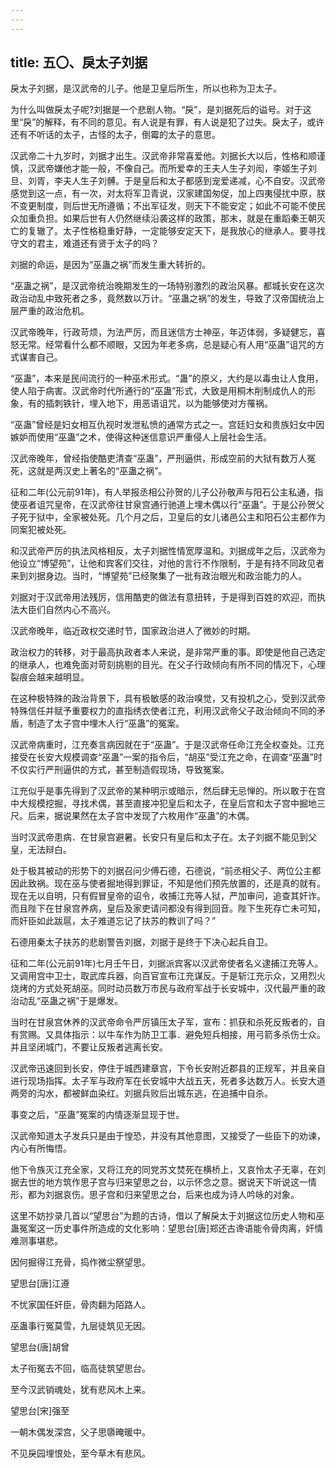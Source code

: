 ```yaml
---
---
---
```

title: 五〇、戾太子刘据
---



戾太子刘据，是汉武帝的儿子。他是卫皇后所生，所以也称为卫太子。

为什么叫做戾太子呢?刘据是一个悲剧人物。“戾”，是刘据死后的谥号。对于这里“戾”的解释，有不同的意见。有人说是有罪，有人说是犯了过失。戾太子，或许还有不听话的太子，古怪的太子，倒霉的太子的意思。

汉武帝二十九岁时，刘据才出生。汉武帝非常喜爱他。刘据长大以后，性格和顺谨慎，汉武帝嫌他才能一般，不像自己。而所爱幸的王夫人生子刘闳，李姬生子刘旦、刘胥，李夫人生子刘髆。于是皇后和太子都感到宠爱递减，心不自安。汉武帝感觉到这一点，有一次，对太将军卫青说，汉家建国匆促，加上四夷侵扰中原，朕不变更制度，则后世无所遵循；不出军征发，则天下不能安定；如此不可能不使民众加重负担。如果后世有人仍然继续沿袭这样的政策，那末，就是在重蹈秦王朝灭亡的复辙了。太子性格稳重好静，一定能够安定天下，是我放心的继承人。要寻找守文的君主，难道还有贤于太子的吗？

刘据的命运，是因为“巫蛊之祸”而发生重大转折的。

“巫蛊之祸”，是汉武帝统治晚期发生的一场特别激烈的政治风暴。都城长安在这次政治动乱中致死者之多，竟然数以万计。“巫蛊之祸”的发生，导致了汉帝国统治上层严重的政治危机。

汉武帝晚年，行政苛烦，为法严厉，而且迷信方士神巫，年迈体弱，多疑健忘，喜怒无常。经常看什么都不顺眼，又因为年老多病，总是疑心有人用“巫蛊”诅咒的方式谋害自己。

“巫蛊”，本来是民间流行的一种巫术形式。“蛊”的原义，大约是以毒虫让人食用，使人陷于病害。汉武帝时代所通行的“巫蛊”形式，大致是用桐木削制成仇人的形象，有的插刺铁针，埋入地下，用恶语诅咒，以为能够使对方罹祸。

“巫蛊”曾经是妇女相互仇视时发泄私愤的通常方式之一。宫廷妇女和贵族妇女中因嫉妒而使用“巫蛊”之术，使得这种迷信意识严重侵人上层社会生活。

汉武帝晚年，曾经指使酷吏清查“巫蛊”，严刑逼供，形成空前的大狱有数万人冤死，这就是两汉史上著名的“巫蛊之祸”。

征和二年(公元前91年)，有人举报丞相公孙贺的儿子公孙敬声与阳石公主私通，指使巫者诅咒皇帝，在汉武帝往甘泉宫通行驰道上埋木偶以行“巫蛊”。于是公孙贺父子死于狱中，全家被处死。几个月之后，卫皇后的女儿诸邑公主和阳石公主都作为同案犯被处死。

和汉武帝严厉的执法风格相反，太子刘据性情宽厚温和。刘据成年之后，汉武帝为他设立“博望苑”，让他和宾客们交往，对他的言行不作限制，于是有持不同政见者来到刘据身边。当时，“博望苑”已经聚集了一批有政治眼光和政治能力的人。

刘据对于汉武帝用法残厉，信用酷吏的做法有意扭转，于是得到百姓的欢迎，而执法大臣们自然内心不高兴。

汉武帝晚年，临近政权交递时节，国家政治进人了微妙的时期。

政治权力的转移，对于最高执政者本人来说，是非常严重的事。即使是他自己选定的继承人，也难免面对苛刻挑剔的目光。在父子行政倾向有所不同的情况下，心理裂痕会越来越明显。

在这种极特殊的政治背景下，具有极敏感的政治嗅觉，又有投机之心，受到汉武帝特殊信任并赋予重要权力的直指绣衣使者江充，利用汉武帝父子政治倾向不同的矛盾，制造了太子宫中埋木人行“巫蛊”的冤案。

汉武帝病重时，江充奏言病因就在于“巫蛊”。于是汉武帝任命江充全权查处。江充接受在长安大规模调查“巫蛊”一案的指令后，“胡巫”受江充之命，在调查“巫蛊”时不仅实行严刑逼供的方式，甚至制造假现场，导致冤案。

江充似乎是事先得到了汉武帝的某种明示或暗示，然后肆无忌惮的。所以敢于在宫中大规模挖掘，寻找术偶，甚至直接冲犯皇后和太子，在皇后宫和太子宫中掘地三尺。后来，据说果然在太子宫中发现了六枚用作“巫蛊”的木偶。

当时汉武帝患病．在甘泉宫避暑。长安只有皇后和太子在。太子刘据不能见到父皇，无法辩白。

处于极其被动的形势下的刘据召问少傅石德，石德说，“前丞相父子、两位公主都因此致祸。现在巫与使者掘地得到罪证，不知是他们预先放置的，还是真的就有。现在无以自明，只有假冒皇帝的诏令，收捕江充等人狱，严加审问，追查其奸诈。而且陛下在甘泉宫养病，皇后及家吏请问都没有得到回音。陛下生死存亡未可知，而奸臣如此跋扈，太子难道忘记了扶苏的教训了吗？”

石德用秦太子扶苏的悲剧警告刘据，刘据于是终于下决心起兵自卫。

征和二年(公元前91年)七月壬午日，刘据派宾客以汉武帝使者名义逮捕江充等人。又调用宫中卫士，取武库兵器，向百官宣布江充谋反。于是斩江充示众，又用烈火烧烤的方式处死胡巫。同时动员数万市民与政府军战于长安城中，汉代最严重的政治动乱“巫蛊之祸”于是爆发。

当时在甘泉宫休养的汉武帝命令严厉镇压太子军，宣布：抓获和杀死反叛者的，自有赏赐。又具体指示：以牛车作为防卫工事．避免短兵相接，用弓箭多杀伤士众。并且坚闭城门，不要让反叛者逃离长安。

汉武帝迅速回到长安，停住于城西建章宫，下令长安附近郡县的正规军，并且亲自进行现场指挥。太子军与政府军在长安城中大战五天，死者多达数万人。长安大道两旁的沟水，都被鲜血染红。刘据兵败后出城东逃，在追捕中自杀。

事变之后，“巫蛊”冤案的内情逐渐显现于世。

汉武帝知道太子发兵只是由于惶恐，并没有其他意图，又接受了一些臣下的劝谏，内心有所悔悟。

他下令族灭江充全家，又将江充的同党苏文焚死在横桥上，又哀怜太子无辜，在刘据去世的地方筑作思子宫与归来望思之台，以示怀念之意。据说天下听说这一情形，都为刘据哀伤。思子宫和归来望思之台，后来也成为诗人吟咏的对象。

这里不妨抄录几首以“望思台”为题的古诗，借以了解戾太于刘据这位历史人物和巫蛊冤案这一历史事件所造成的文化影响：望思台[唐]郑还古谗语能令骨肉离，奸情难测事堪悲。

因何掘得江充骨，捣作微尘祭望思。

望思台[唐]江遵

不忧家国任奸臣，骨肉翻为陌路人。

巫蛊事行冤莫雪，九层徒筑见无因。

望思台(唐]胡曾

太子衔冤去不回，临高徒筑望思台。

至今汉武销魂处，犹有悲风木上来。

望思台[宋]强至

一朝木偶发深宫，父子思隳晻暖中。

不见戾园埋恨处，至今草木有悲风。